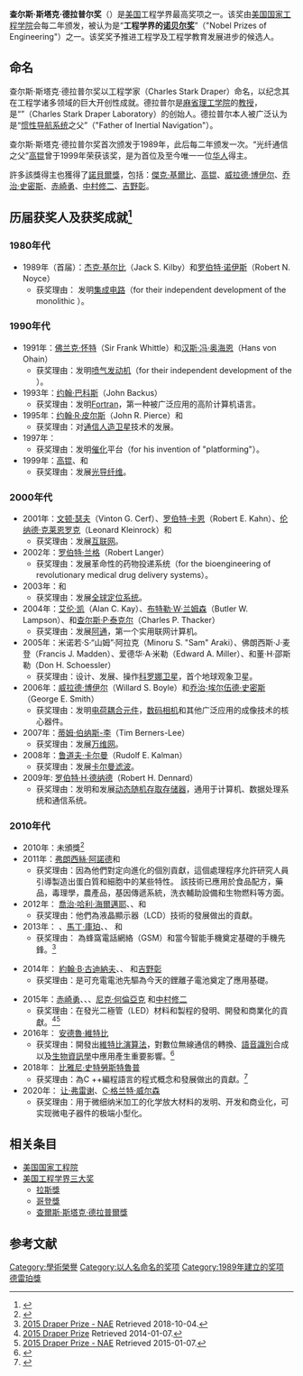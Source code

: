 '''查尔斯·斯塔克·德拉普尔奖'''（{{lang-en|'''Charles Stark Draper Prize'''}}）是[[美国|美国]]工程学界最高奖项之一。该奖由[[美国国家工程学院|美国国家工程学院]]会每二年颁发，被认为是“'''工程学界的[[诺贝尔奖|诺贝尔奖]]'''”（"Nobel Prizes of Engineering"）之一。该奖奖予推进工程学及工程学教育发展进步的候选人。

==命名==
查尔斯·斯塔克·德拉普尔奖以工程学家'''{{link-en|查尔斯·斯塔克·德拉普尔|Charles Stark Draper}}'''（Charles Stark Draper）命名，以纪念其在工程学诸多领域的巨大开创性成就。德拉普尔是[[麻省理工学院|麻省理工学院]]的[[教授|教授]]，是“{{link-en|查尔斯·斯塔克·德拉普尔实验室|Charles Stark Draper Laboratory}}”（Charles Stark Draper Laboratory）的创始人。德拉普尔本人被广泛认为是“[[惯性导航系统|惯性导航系统]]之父”（"Father of Inertial Navigation"）。

查尔斯·斯塔克·德拉普尔奖首次颁发于1989年，此后每二年颁发一次。“光纤通信之父”[[高锟|高锟]]曾于1999年荣获该奖，是为首位及至今唯一一位[[华人|华人]]得主。

許多該獎得主也獲得了[[諾貝爾獎|諾貝爾獎]]，包括：[[傑克·基爾比|傑克·基爾比]]、[[高锟|高锟]]、[[威拉德·博伊尔|威拉德·博伊尔]]、[[乔治·史密斯|乔治·史密斯]]、[[赤崎勇|赤崎勇]]、[[中村修二|中村修二]]、[[吉野彰|吉野彰]]。

==历届获奖人及获奖成就<ref>{{cite web |url=http://www.nae.edu/Awards/DraperPrize/PastWinners.aspx |title=Previous Recipients of the Charles Stark Draper Prize (查尔斯·斯塔克·德拉普尔奖 往届得主) |format=aspx |publisher=美国国家工程学院 |date=2006-12-09 |accessdate=2010-01-01 |language=en |archive-date=2017-10-24 |archive-url=https://web.archive.org/web/20171024100926/https://www.nae.edu/Awards/DraperPrize/PastWinners.aspx |dead-url=no }}</ref>==

===1980年代===
* 1989年（首届）：[[杰克·基尔比|杰克·基尔比]]（Jack S. Kilby）和[[罗伯特·诺伊斯|罗伯特·诺伊斯]]（Robert N. Noyce）
** 获奖理由： 发明[[集成电路|集成电路]]（for their independent development of the monolithic {{lang|en|integrated circuit}}）。

===1990年代===
* 1991年：[[弗兰克·惠特尔|佛兰克·怀特]]（Sir Frank Whittle）和[[汉斯·冯·奥海恩|汉斯·冯·奥海恩]]（Hans von Ohain）
** 获奖理由：发明[[喷气发动机|喷气发动机]]（for their independent development of the {{lang|en|Jet engine|turbojet engine}}）。
* 1993年：[[约翰·巴科斯|约翰·巴科斯]]（John Backus） 
** 获奖理由：发明[[Fortran|Fortran]]，第一种被广泛应用的高阶计算机语言。
* 1995年：[[約翰·羅賓森·皮爾斯|约翰·R·皮尔斯]]（John R. Pierce）和{{link-en|哈若德·罗森恩|Harold Rosen (electrical engineer)}}
** 获奖理由：对[[通讯卫星|通信人造卫星]]技术的发展。
* 1997年：{{link-en|弗拉迪米尔·哈恩赛尔|Vladimir Haensel}}
** 获奖理由：发明[[催化|催化]]平台（for his invention of "platforming"）。
* 1999年：[[高锟|高锟]]、{{link-en|罗伯特·D·毛拉尔|Robert D. Maurer}}和{{link-en|约翰·B·麦克彻斯尼|John B. MacChesney}}
** 获奖理由：发展[[光导纤维|光导纤维]]。

===2000年代===
* 2001年：[[文顿·瑟夫|文顿·瑟夫]]（Vinton G. Cerf）、[[罗伯特·卡恩|罗伯特·卡恩]]（Robert E. Kahn）、[[莱昂纳多·克莱洛克|伦纳德·克莱恩罗克]]（Leonard Kleinrock）和{{link-en|劳伦斯·G·罗伯茨|Lawrence Roberts (scientist)}}
** 获奖理由：发展[[互联网|互联网]]。
* 2002年：[[羅伯特·蘭格|罗伯特·兰格]]（Robert Langer） 
** 获奖理由：发展革命性的药物投递系统（for the bioengineering of revolutionary medical drug delivery systems）。
* 2003年：{{link-en|伊万·A·盖亭|Ivan A. Getting}}和{{link-en|布拉德福特·帕金森|Bradford Parkinson}}
** 获奖理由：发展[[全球定位系统|全球定位系统]]。
* 2004年：[[艾伦·凯|艾伦·凯]]（Alan C. Kay）、[[巴特勒·蘭普森|布特勒·W·兰姆森]]（Butler W. Lampson）、{{link-en|罗伯特·W·泰勒|Robert Taylor (computer scientist)}}和[[查尔斯·萨克尔|查尔斯·P·泰克尔]]（Charles P. Thacker）
** 获奖理由：发展[[Xerox_Alto|阿通]]，第一个实用联网计算机。
* 2005年：米诺若·S·“山姆”·阿拉克（Minoru S. "Sam" Araki）、佛朗西斯·J·麦登（Francis J. Madden）、爱德华·A·米勒（Edward A. Miller）、{{le|詹姆斯·W·普朗摩尔|James W. Plummer}}和董·H·邵斯勒（Don H. Schoessler）
** 获奖理由：设计、发展、操作[[科罗娜卫星|科罗娜卫星]]，首个地球观象卫星。
* 2006年：[[威拉德·博伊尔|威拉德·博伊尔]]（Willard S. Boyle）和[[乔治·埃尔伍德·史密斯|乔治·埃尔伍德·史密斯]]（George E. Smith）
** 获奖理由：发明[[电荷耦合元件|电荷耦合元件]]，[[数码相机|数码相机]]和其他广泛应用的成像技术的核心器件。
* 2007年：[[蒂姆·伯纳斯-李|蒂姆·伯纳斯-李]]（Tim Berners-Lee）
** 获奖理由：发展[[万维网|万维网]]。
* 2008年：[[鲁道夫·卡尔曼|鲁道夫·卡尔曼]]（Rudolf E. Kalman）
** 获奖理由：发展[[卡尔曼滤波|卡尔曼滤波]]。
* 2009年: [[羅伯特·丹納德|罗伯特·H·德纳德]]（Robert H. Dennard）
** 获奖理由：发明和发展[[动态随机存取存储器|动态随机存取存储器]]，通用于计算机、数据处理系统和通信系统。

===2010年代===
* 2010年：未頒獎<ref name=winners>{{Cite web |url=https://www.nae.edu/Activities/Projects/Awards/DraperPrize/DraperWinners.aspx#tabs |title=Previous Recipients |access-date=2019-04-12 |archive-date=2020-05-23 |archive-url=https://web.archive.org/web/20200523120059/https://www.nae.edu/Activities/Projects/Awards/DraperPrize/DraperWinners.aspx#tabs |dead-url=no }}</ref>
* 2011年：[[弗朗西絲·阿諾德|弗朗西絲·阿諾德]]和{{link-en|威廉·P·C·史丹默|Willem P.C. Stemmer}}
** 获奖理由：因為他們對定向進化的個別貢獻，這個處理程序允許研究人員引導製造出蛋白質和細胞中的某些特性。 該技術已應用於食品配方，藥品，毒理學，農產品，基因傳遞系統，洗衣輔助設備和生物燃料等方面。
* 2012年： [[喬治·哈利·海爾邁耶|喬治·哈利·海爾邁耶]]、{{link-en|沃爾夫岡·赫爾弗里希|Wolfgang Helfrich}}、{{link-en|馬丁·沙德|Martin Schadt}}和 {{link-en|T·彼得·布羅迪|T Peter Brody}} 
** 获奖理由：他們為液晶顯示器（LCD）技術的發展做出的貢獻。
* 2013年： {{link-en|托馬斯·豪格|Thomas Haug}}、[[馬丁·庫珀|馬丁·庫珀]]、{{link-jp|奥村 善久|奥村善久}}、 {{link-en|理查德·弗伦基尔|Richard H. Frenkiel}}和 {{link-en|喬爾·S·恩格爾|Joel S. Engel}} 
** 获奖理由： 為蜂窩電話網絡（GSM）和當今智能手機奠定基礎的手機先鋒。<ref>[https://www.nae.edu/Activities/Projects/Awards/DraperPrize/DraperWinners/67245.aspx 2015 Draper Prize - NAE] {{Wayback|url=https://www.nae.edu/Activities/Projects/Awards/DraperPrize/DraperWinners/67245.aspx |date=20200814145528 }} Retrieved 2018-10-04.</ref>

* 2014年： [[約翰·B·古迪納夫|約翰·B·古迪納夫]]、{{link-en|西 美緒|Yoshio Nishi (engineer)}}、{{link-en|拉奇德·雅扎米|Rachid Yazami}} 和[[吉野彰|吉野彰]]  
** 获奖理由：是可充電電池先驅為今天的鋰離子電池奠定了應用基礎。

* 2015年：[[赤崎勇|赤崎勇]]、{{link-en|M.喬治·克拉福德|M. George Craford}}、{{link-en|羅素·迪普瓦斯|Russell Dupuis}}、[[尼克·何倫亞克|尼克·何倫亞克]] 和[[中村修二|中村修二]] 
** 获奖理由：在發光二極管（LED）材料和製程的發明、開發和商業化的貢獻。<ref>[http://www.draperprize.org/news.php#LEDPioneers 2015 Draper Prize] {{Webarchive|url=https://web.archive.org/web/20110225031500/http://www.draperprize.org/news.php#LEDPioneers#LEDPioneers |date=2011-02-25 }} Retrieved 2014-01-07.</ref><ref>[https://www.nae.edu/Projects/Awards/DraperPrize/DraperWinners.aspx 2015 Draper Prize - NAE] {{Wayback|url=https://www.nae.edu/Projects/Awards/DraperPrize/DraperWinners.aspx |date=20170610125239 }} Retrieved 2015-01-07.</ref>
* 2016年： [[安德魯·維特比|安德魯·維特比]] 
** 获奖理由：開發出[[維特比演算法|維特比演算法]]，對數位無線通信的轉換、[[語音識別|語音識別]]合成以及[[生物資訊學|生物資訊學]]中應用產生重要影響。<ref>{{Cite web |url=http://www.nae.edu/Projects/Awards/DraperPrize/DraperWinners/2016Draper.aspx |title=2016 Draper Prize - NAE |access-date=2019-04-11 |archive-date=2020-10-30 |archive-url=https://web.archive.org/web/20201030194710/https://www.nae.edu/Projects/Awards/DraperPrize/DraperWinners/2016Draper.aspx |dead-url=no }}</ref>
* 2018年： [[比雅尼·史特勞斯特魯普|比雅尼·史特勞斯特魯普]] 
** 获奖理由：為C ++編程語言的程式概念和發展做出的貢獻。<ref>{{Cite web |url=https://www.nae.edu/Activities/Projects/Awards/DraperPrize/DraperWinners/2018Draper/177032.aspx |title=2018 Draper Prize - NAE |access-date=2019-04-11 |archive-date=2020-10-22 |archive-url=https://web.archive.org/web/20201022230244/https://www.nae.edu/Activities/Projects/Awards/DraperPrize/DraperWinners/2018Draper/177032.aspx |dead-url=no }}</ref>
* 2020年： [[让·弗雷谢|让·弗雷谢]]、[[C·格兰特·威尔森|C·格兰特·威尔森]]
** 获奖理由：用于微细纳米加工的化学放大材料的发明、开发和商业化，可实现微电子器件的极端小型化。

==相关条目==
* [[美国国家工程院|美国国家工程院]]
* [[美国工程学界三大奖|美国工程学界三大奖]]
**[[拉斯獎|拉斯獎]]
**[[哥登獎|哥登獎]]
**[[查爾斯·斯塔克·德拉普爾獎|查爾斯·斯塔克·德拉普爾獎]]

==参考文献==
{{reflist}}

{{查尔斯·斯塔克·德雷珀奖获得者}}
[[Category:學術榮譽|Category:學術榮譽]]
[[Category:以人名命名的奖项|Category:以人名命名的奖项]]
[[Category:1989年建立的奖项|Category:1989年建立的奖项]]
[[Category:德雷珀獎|]]